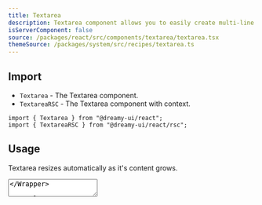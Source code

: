 ```yaml
---
title: Textarea
description: Textarea component allows you to easily create multi-line text inputs.
isServerComponent: false
source: /packages/react/src/components/textarea/textarea.tsx
themeSource: /packages/system/src/recipes/textarea.ts
---
```


## Import

- `Textarea` - The Textarea component.
- `TextareaRSC` - The Textarea component with context.

```tsx
import { Textarea } from "@dreamy-ui/react";
import { TextareaRSC } from "@dreamy-ui/react/rsc";
```

## Usage

Textarea resizes automatically as it's content grows.

<Wrapper>
	<Textarea placeholder="Enter your bio" />
</Wrapper>

```tsx
<Textarea placeholder="Enter your bio" />
```

### Min and Max rows

Use `minRows` and `maxRows` props to control the number of rows the textarea can expand to.

<Wrapper>
	<Textarea placeholder="Enter your bio" minRows={2} maxRows={4} />
</Wrapper>

```tsx
<Textarea placeholder="Enter your bio" minRows={2} maxRows={4} />
```

### Resize

Pass `resize` prop to the `Textarea` to enable resizing.

<Wrapper>	
	<Textarea placeholder="Enter your bio" resize="none" />
	<Textarea placeholder="Enter your bio" resize="vertical" />
	<Textarea placeholder="Enter your bio" resize="horizontal" />
	<Textarea placeholder="Enter your bio" resize="both" />
</Wrapper>

```tsx
<Textarea placeholder="Enter your bio" resize="none" />
<Textarea placeholder="Enter your bio" resize="vertical" />
<Textarea placeholder="Enter your bio" resize="horizontal" />
<Textarea placeholder="Enter your bio" resize="both" />
```

### Textarea Size

<Wrapper>
	<VStack w="full">
		<Textarea placeholder="Enter your bio" size="sm" />
		<Textarea placeholder="Enter your bio" size="md" />
		<Textarea placeholder="Enter your bio" size="lg" />
	</VStack>
</Wrapper>

```tsx
<VStack w="full">
	<Textarea placeholder="Enter your bio" size="sm" />
	<Textarea placeholder="Enter your bio" size="md" />
	<Textarea placeholder="Enter your bio" size="lg" />
</VStack>	
```

### Textarea Variant

<Wrapper>	
	<VStack w="full">
		<Textarea placeholder="Enter your bio" variant="outline" />
		<Textarea placeholder="Enter your bio" variant="filled" />
		<Textarea placeholder="Enter your bio" variant="flushed" />
	</VStack>
</Wrapper>

```tsx
<VStack w="full">
	<Textarea placeholder="Enter your bio" variant="outline" />
	<Textarea placeholder="Enter your bio" variant="filled" />
	<Textarea placeholder="Enter your bio" variant="flushed" />
</VStack>
```

### Invalid

Pass `isInvalid` prop to the `Textarea` to show the error state.

<Wrapper>	
	<VStack w="full">
		<Textarea placeholder="Enter your bio" variant="outline" isInvalid />
		<Textarea placeholder="Enter your bio" variant="filled" isInvalid />
		<Textarea placeholder="Enter your bio" variant="flushed" isInvalid />
	</VStack>
</Wrapper>

```tsx
<VStack w="full">
	<Textarea placeholder="Enter your bio" variant="outline" isInvalid />
	<Textarea placeholder="Enter your bio" variant="filled" isInvalid />
	<Textarea placeholder="Enter your bio" variant="flushed" isInvalid />
</VStack>
```

### Usage with Field

Combine `Textarea` with `Field` to create a nice looking form element.

<Wrapper>
	<Field>
		<FieldLabel>Biography</FieldLabel>
		<Textarea placeholder="Enter your bio" />
		<FieldHelpText>Biography should not contain any bad words.</FieldHelpText>
	</Field>	
</Wrapper>

```tsx
<Field>
	<FieldLabel>Biography</FieldLabel>
	<Textarea placeholder="Enter your bio" />
	<FieldHelpText>Your biography should not contain any bad words.</FieldHelpText>
</Field>	
```

### No auto resize

If you want to disable the auto resize of the textarea, simply use `TextareaNoAutoSize` component.

<Wrapper>
	<TextareaNoAutoSize placeholder="Enter your bio" />
</Wrapper>

```tsx
<TextareaNoAutoSize placeholder="Enter your bio" />
```

### RSC usage

TextareaRSC is a RSC compatible component that does not use client handlers.

<Wrapper>
	<TextareaRSC placeholder="Enter your bio" />
</Wrapper>

```tsx
<TextareaRSC placeholder="Enter your bio" />
```
